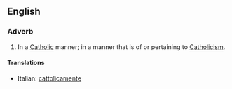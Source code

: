 ==English==
===Adverb===
{{en-adv}}
# In a [[Catholic]] manner; in a manner that is of or pertaining to [[Catholicism]].

====Translations====
{{trans-top|In a Catholic manner}}
*Italian: [[cattolicamente]]
{{trans-mid}}
{{trans-bottom}}